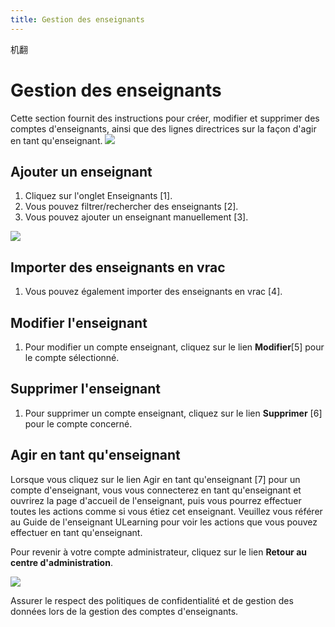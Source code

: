 ```yaml
---
title: Gestion des enseignants
---
```



机翻
# Gestion des enseignants

Cette section fournit des instructions pour créer, modifier et supprimer des comptes d'enseignants, ainsi que des lignes directrices sur la façon d'agir en tant qu'enseignant.
![](/img/ulearning/admin/teacher01.png)
 ## Ajouter un enseignant 
 1. Cliquez sur l'onglet Enseignants [1]. 
 2. Vous pouvez filtrer/rechercher des enseignants [2]. 
 3. Vous pouvez ajouter un enseignant manuellement [3].

![](/img/ulearning/admin/teacher02.png)
 ## Importer des enseignants en vrac 
 1. Vous pouvez également importer des enseignants en vrac [4]. 
 
 ## Modifier l'enseignant 
 1. Pour modifier un compte enseignant, cliquez sur le lien **Modifier**[5] pour le compte sélectionné. 
 
 ## Supprimer l'enseignant 
 1. Pour supprimer un compte enseignant, cliquez sur le lien **Supprimer** [6] pour le compte concerné. 
 
 ## Agir en tant qu'enseignant 
 
 Lorsque vous cliquez sur le lien Agir en tant qu'enseignant [7] pour un compte d'enseignant, vous vous connecterez en tant qu'enseignant et ouvrirez la page d'accueil de l'enseignant, puis vous pourrez effectuer toutes les actions comme si vous étiez cet enseignant. Veuillez vous référer au Guide de l'enseignant ULearning pour voir les actions que vous pouvez effectuer en tant qu'enseignant. 
 
 Pour revenir à votre compte administrateur, cliquez sur le lien **Retour au centre d'administration**.

![](/img/ulearning/admin/teacher03.png)

<Callout type="info" emoji="ℹ️"> 
    Assurer le respect des politiques de confidentialité et de gestion des données lors de la gestion des comptes d'enseignants.
</Callout>

